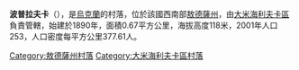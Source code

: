 {{expand|time=2016-09-03T10:41:10+00:00}}
{{unreferenced|time=2016-09-03T10:41:10+00:00}}
{{coord|47|5|15|N|29|57|37|E|scale:30000|display=title}}

'''波普拉夫卡'''（{{lang-uk|Поплавка}}），是[[烏克蘭|烏克蘭]]的村落，位於該國西南部[[敖德薩州|敖德薩州]]，由[[大米海利夫卡區|大米海利夫卡區]]負責管轄，始建於1890年，面積0.67平方公里，海拔高度118米，2001年人口253，人口密度每平方公里377.61人。

{{DEFAULTSORT:Поплавка}}
[[Category:敖德薩州村落|Category:敖德薩州村落]]
[[Category:大米海利夫卡區村落|Category:大米海利夫卡區村落]]


{{Odessa-geo-stub}}